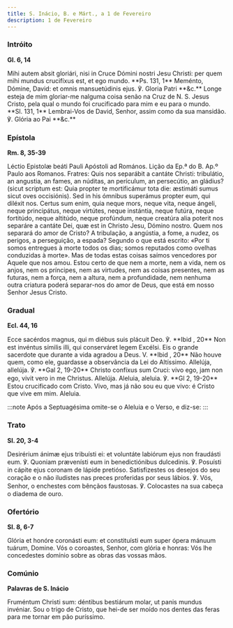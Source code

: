 ```yaml
---
title: S. Inácio, B. e Márt., a 1 de Fevereiro
description: 1 de Fevereiro
---
```


### Intróito

**Gl. 6, 14**

<div class="side-by-side not-content">
  <span class="text-justify">
    Mihi autem absit gloriári, nisi in Cruce Dómini nostri Jesu Christi: per
    quem mihi mundus crucifíxus est, et ego mundo. **Ps. 131, 1** Meménto,
    Dómine, David: et omnis mansuetúdinis ejus. ℣. Gloria Patri **&c.**
  </span>
  <span class="text-justify">
    Longe esteja de mim gloriar-me nalguma coisa senão na Cruz de N. S. Jesus
    Cristo, pela qual o mundo foi crucificado para mim e eu para o mundo. **Sl.
    131, 1** Lembrai-Vos de David, Senhor, assim como da sua mansidão. ℣. Glória
    ao Pai **&c.**
  </span>
</div>

### Epístola

**Rm. 8, 35-39**

<div class="side-by-side not-content">
  <span class="text-justify">
    Léctio Epistolæ beáti Pauli Apóstoli ad Romános.
  </span>
  <span class="text-justify">Lição da Ep.ª do B. Ap.º Paulo aos Romanos.</span>
  <span class="text-justify">
    Fratres: Quis nos separábit a cantáte Christi: tribulátio, an angustia, an
    fames, an núditas, an perículum, an persecútio, an gládius? (sicut scriptum
    est: Quia propter te mortificámur tota die: æstimáti sumus sicut oves
    occisiónis). Sed in his ómnibus superámus propter eum, qui diléxit nos.
    Certus sum enim, quia neque mors, neque vita, neque ángeli, neque
    principátus, neque virtútes, neque instántia, neque futúra, neque fortitúdo,
    neque altitúdo, neque profúndum, neque creatúra alia poterit nos separáre a
    cantáte Dei, quæ est in Christo Jesu, Dómino nostro.
  </span>
  <span class="text-justify">
    Quem nos separará do amor de Cristo? A tribulação, a angústia, a fome, a
    nudez, os perigos, a perseguição, a espada? Segundo o que está escrito: «Por
    ti somos entregues à morte todos os dias; somos reputados como ovelhas
    conduzidas à morte». Mas de todas estas coisas saímos vencedores por Aquele
    que nos amou. Estou certo de que nem a morte, nem a vida, nem os anjos, nem
    os príncipes, nem as virtudes, nem as coisas presentes, nem as futuras, nem
    a força, nem a altura, nem a profundidade, nem nenhuma outra criatura poderá
    separar-nos do amor de Deus, que está em nosso Senhor Jesus Cristo.
  </span>
</div>

### Gradual

**Ecl. 44, 16**

<div class="side-by-side not-content">
  <span class="text-justify">
    Ecce sacérdos magnus, qui m diébus suis plácuit Deo. ℣. **Ibid , 20** Non
    est invéntus símilis illi, qui conserváret legem Excélsi.
  </span>
  <span class="text-justify">
    Eis o grande sacerdote que durante a vida agradou a Deus. V. **Ibid , 20**
    Não houve quem, como ele, guardasse a observância da Lei do Altíssimo.
  </span>
  <span class="text-justify">
    Allelúja, allelúja. ℣. **Gal 2, 19-20** Christo confíxus sum Cruci: vivo
    ego, jam non ego, vivit vero in me Christus. Allelúja.
  </span>
  <span class="text-justify">
    Aleluia, aleluia. ℣. **Gl 2, 19-20** Estou crucificado com Cristo. Vivo, mas
    já não sou eu que vivo: é Cristo que vive em mim. Aleluia.
  </span>
</div>

:::note
Após a Septuagésima omite-se o Aleluia e o Verso, e diz-se:
:::

### Trato

**Sl. 20, 3-4**

<div class="side-by-side not-content">
  <span class="text-justify">
    Desirérium ánimæ ejus tribuísti ei: et voluntáte labiórum ejus non fraudásti
    eum. ℣. Quoniam prævenísti eum in benedictiónibus dulcedinis. ℣. Posuísti in
    cápite ejus coronam de lápide pretióso.
  </span>
  <span class="text-justify">
    Satisfizestes os desejos do seu coração e o não iludistes nas preces
    proferidas por seus lábios. ℣. Vós, Senhor, o enchestes com bênçãos
    faustosas. ℣. Colocastes na sua cabeça o diadema de ouro.
  </span>
</div>

### Ofertório

**Sl. 8, 6-7**

<div class="side-by-side not-content">
  <span class="text-justify">
    Glória et honóre coronásti eum: et constituísti eum super ópera mánuum
    tuárum, Domine.
  </span>
  <span class="text-justify">
    Vós o coroastes, Senhor, com glória e honras: Vós lhe concedestes domínio
    sobre as obras das vossas mãos.
  </span>
</div>

### Comúnio

**Palavras de S. Inácio**

<div class="side-by-side not-content">
  <span class="text-justify">
    Fruméntum Christi sum: déntibus bestiárum molar, ut panis mundus invéniar.
  </span>
  <span class="text-justify">
    Sou o trigo de Cristo, que hei-de ser moído nos dentes das feras para me
    tornar em pão puríssimo.
  </span>
</div>
